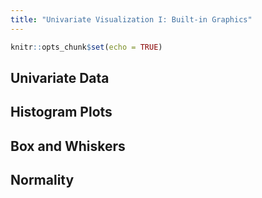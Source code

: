 ```yaml
---
title: "Univariate Visualization I: Built-in Graphics"
---
```


```r
knitr::opts_chunk$set(echo = TRUE)
```

## Univariate Data




## Histogram Plots





## Box and Whiskers



## Normality





